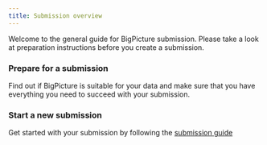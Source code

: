 ```yaml
---
title: Submission overview
---
```


Welcome to the general guide for BigPicture submission. Please take a
look at preparation instructions before you create a submission.

::: {.grid}

::: {.g-col-6}
### Prepare for a submission

Find out if BigPicture is suitable for your data and make sure that you have everything you need to succeed with your submission.

:::

::: {.g-col-6}
### Start a new submission

Get started with your submission by following the [submission guide](uploading-data.qmd)  
:::

:::
